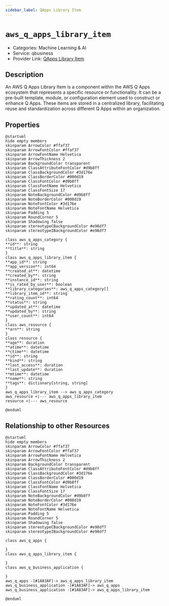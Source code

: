 ```yaml
---
sidebar_label: QApps Library Item
---
```


# `aws_q_apps_library_item`

- Categories: Machine Learning & AI
- Service: qbusiness
- Provider Link: [QApps Library Item](https://docs.aws.amazon.com/amazonq/latest/api-reference/API_qapps_GetLibraryItem.html)

## Description
An AWS Q Apps Library Item is a component within the AWS Q Apps ecosystem that represents a specific resource or functionality. It can be a pre-built template, module, or configuration element used to construct or enhance Q Apps. These items are stored in a centralized library, facilitating reuse and standardization across different Q Apps within an organization.

## Properties
<ZoomPanPinch>

```kroki imgType="plantuml" imgAlt="Diagram of QApps Library Item data model"
@startuml
hide empty members
skinparam ArrowColor #ffaf37
skinparam ArrowFontColor #ffaf37
skinparam ArrowFontName Helvetica
skinparam ArrowThickness 2
skinparam BackgroundColor transparent
skinparam ClassAttributeFontColor #d9b8ff
skinparam ClassBackgroundColor #3d176e
skinparam ClassBorderColor #000d19
skinparam ClassFontColor #d9b8ff
skinparam ClassFontName Helvetica
skinparam ClassFontSize 17
skinparam NoteBackgroundColor #d9b8ff
skinparam NoteBorderColor #000d19
skinparam NoteFontColor #3d176e
skinparam NoteFontName Helvetica
skinparam Padding 5
skinparam RoundCorner 5
skinparam Shadowing false
skinparam stereotypeCBackgroundColor #e98df7
skinparam stereotypeIBackgroundColor #e98df7

class aws_q_apps_category {
**id**: string
**title**: string
}
class aws_q_apps_library_item {
**app_id**: string
**app_version**: int64
**created_at**: datetime
**created_by**: string
**instance_id**: string
**is_rated_by_user**: boolean
**library_categories**: aws_q_apps_category[]
**library_item_id**: string
**rating_count**: int64
**status**: string
**updated_at**: datetime
**updated_by**: string
**user_count**: int64
}
class aws_resource {
**arn**: string
}
class resource {
**age**: duration
**atime**: datetime
**ctime**: datetime
**id**: string
**kind**: string
**last_access**: duration
**last_update**: duration
**mtime**: datetime
**name**: string
**tags**: dictionary[string, string]
}
aws_q_apps_library_item --> aws_q_apps_category
aws_resource <|--- aws_q_apps_library_item
resource <|--- aws_resource

@enduml
```

</ZoomPanPinch>


## Relationship to other Resources
<ZoomPanPinch>

```kroki imgType="plantuml" imgAlt="Diagram of QApps Library Item resource relationships"
@startuml
hide empty members
skinparam ArrowColor #ffaf37
skinparam ArrowFontColor #ffaf37
skinparam ArrowFontName Helvetica
skinparam ArrowThickness 2
skinparam BackgroundColor transparent
skinparam ClassAttributeFontColor #d9b8ff
skinparam ClassBackgroundColor #3d176e
skinparam ClassBorderColor #000d19
skinparam ClassFontColor #d9b8ff
skinparam ClassFontName Helvetica
skinparam ClassFontSize 17
skinparam NoteBackgroundColor #d9b8ff
skinparam NoteBorderColor #000d19
skinparam NoteFontColor #3d176e
skinparam NoteFontName Helvetica
skinparam Padding 5
skinparam RoundCorner 5
skinparam Shadowing false
skinparam stereotypeCBackgroundColor #e98df7
skinparam stereotypeIBackgroundColor #e98df7

class aws_q_apps {

}
class aws_q_apps_library_item {

}
class aws_q_business_application {

}
aws_q_apps -[#1A83AF]-> aws_q_apps_library_item
aws_q_business_application -[#1A83AF]-> aws_q_apps
aws_q_business_application -[#1A83AF]-> aws_q_apps_library_item

@enduml
```

</ZoomPanPinch>




